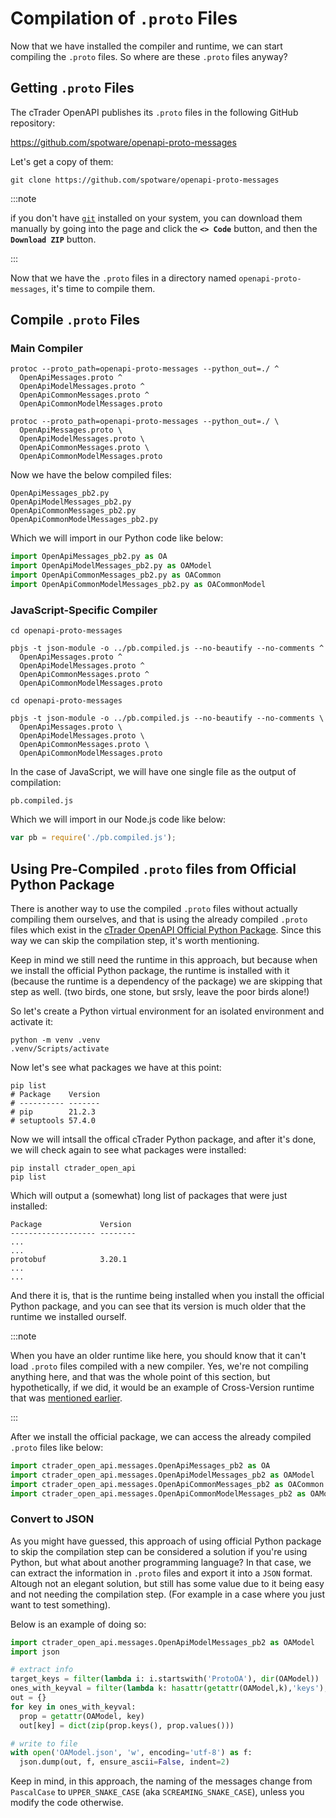 
# Compilation of `.proto` Files

Now that we have installed the compiler and runtime, we can start compiling the
`.proto` files. So where are these `.proto` files anyway?

## Getting `.proto` Files

The cTrader OpenAPI publishes its `.proto` files in the following GitHub
repository:

https://github.com/spotware/openapi-proto-messages

Let's get a copy of them:

```shell
git clone https://github.com/spotware/openapi-proto-messages
```

:::note

if you don't have [`git`](https://git-scm.com/downloads) installed on your
system, you can download them manually by going into the page and click the
**`<> Code`** button, and then the **`Download ZIP`** button.

:::

Now that we have the `.proto` files in a directory named
`openapi-proto-messages`, it's time to compile them.

## Compile `.proto` Files

### Main Compiler

<Tabs>
<TabItem value="Windows">

```
protoc --proto_path=openapi-proto-messages --python_out=./ ^
  OpenApiMessages.proto ^
  OpenApiModelMessages.proto ^
  OpenApiCommonMessages.proto ^
  OpenApiCommonModelMessages.proto
```

</TabItem>

<TabItem value="Linux">

```
protoc --proto_path=openapi-proto-messages --python_out=./ \
  OpenApiMessages.proto \
  OpenApiModelMessages.proto \
  OpenApiCommonMessages.proto \
  OpenApiCommonModelMessages.proto
```

</TabItem>
</Tabs>

Now we have the below compiled files:

```
OpenApiMessages_pb2.py
OpenApiModelMessages_pb2.py
OpenApiCommonMessages_pb2.py
OpenApiCommonModelMessages_pb2.py
```

Which we will import in our Python code like below:

```py
import OpenApiMessages_pb2.py as OA
import OpenApiModelMessages_pb2.py as OAModel
import OpenApiCommonMessages_pb2.py as OACommon
import OpenApiCommonModelMessages_pb2.py as OACommonModel
```

### JavaScript-Specific Compiler

<Tabs>
<TabItem value="Windows">

```
cd openapi-proto-messages

pbjs -t json-module -o ../pb.compiled.js --no-beautify --no-comments ^
  OpenApiMessages.proto ^
  OpenApiModelMessages.proto ^
  OpenApiCommonMessages.proto ^
  OpenApiCommonModelMessages.proto
```

</TabItem>

<TabItem value="Linux">

```
cd openapi-proto-messages

pbjs -t json-module -o ../pb.compiled.js --no-beautify --no-comments \
  OpenApiMessages.proto \
  OpenApiModelMessages.proto \
  OpenApiCommonMessages.proto \
  OpenApiCommonModelMessages.proto
```

</TabItem>
</Tabs>

In the case of JavaScript, we will have one single file as the output of
compilation:

```
pb.compiled.js
```

Which we will import in our Node.js code like below:

```js
var pb = require('./pb.compiled.js');
```

## Using Pre-Compiled `.proto` files from Official Python Package

There is another way to use the compiled `.proto` files without actually
compiling them ourselves, and that is using the already compiled `.proto` files
which exist in the
[cTrader OpenAPI Official Python Package](https://pypi.org/project/ctrader_open_api/).
Since this way we can skip the compilation step, it's worth mentioning.

Keep in mind we still need the runtime in this approach, but because when we
install the official Python package, the runtime is installed with it (because
the runtime is a dependency of the package) we are skipping that step as well.
(two birds, one stone, but srsly, leave the poor birds alone!)

So let's create a Python virtual environment for an isolated environment and
activate it:

```
python -m venv .venv
.venv/Scripts/activate
```

Now let's see what packages we have at this point:

```
pip list
# Package    Version
# ---------- -------
# pip        21.2.3
# setuptools 57.4.0
```

Now we will intsall the offical cTrader Python package, and after it's done, we
will check again to see what packages were installed:

```
pip install ctrader_open_api
pip list
```

Which will output a (somewhat) long list of packages that were just installed:

```
Package             Version
------------------- --------
...
...
protobuf            3.20.1
...
...
```

And there it is, that is the runtime being installed when you install the
official Python package, and you can see that its version is much older that the
runtime we installed ourself.

:::note

When you have an older runtime like here, you should know that it can't load
`.proto` files compiled with a new compiler. Yes, we're not compiling anything
here, and that was the whole point of this section, but hypothetically, if we
did, it would be an example of Cross-Version runtime that was
[mentioned earlier](./compiler-and-runtime#compiler-and-runtime-versions).

:::

After we install the official package, we can access the already compiled
`.proto` files like below:

```py
import ctrader_open_api.messages.OpenApiMessages_pb2 as OA
import ctrader_open_api.messages.OpenApiModelMessages_pb2 as OAModel
import ctrader_open_api.messages.OpenApiCommonMessages_pb2 as OACommon
import ctrader_open_api.messages.OpenApiCommonModelMessages_pb2 as OAModelCommon
```

### Convert to JSON

As you might have guessed, this approach of using official Python package to
skip the compilation step can be considered a solution if you're using Python,
but what about another programming language? In that case, we can extract the
information in `.proto` files and export it into a `JSON` format. Altough not an
elegant solution, but still has some value due to it being easy and not needing
the compilation step. (For example in a case where you just want to test
something).

Below is an example of doing so:

```py
import ctrader_open_api.messages.OpenApiModelMessages_pb2 as OAModel
import json

# extract info
target_keys = filter(lambda i: i.startswith('ProtoOA'), dir(OAModel))
ones_with_keyval = filter(lambda k: hasattr(getattr(OAModel,k),'keys'), target_keys)
out = {}
for key in ones_with_keyval:
  prop = getattr(OAModel, key)
  out[key] = dict(zip(prop.keys(), prop.values()))

# write to file
with open('OAModel.json', 'w', encoding='utf-8') as f:
  json.dump(out, f, ensure_ascii=False, indent=2)
```

Keep in mind, in this approach, the naming of the messages change from
`PascalCase` to `UPPER_SNAKE_CASE` (aka `SCREAMING_SNAKE_CASE`), unless you
modify the code otherwise.
